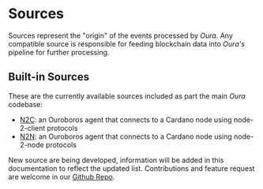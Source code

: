 # Sources

Sources represent the "origin" of the events processed by _Oura_. Any compatible source is responsible for feeding blockchain data into _Oura's_ pipeline for further processing.

## Built-in Sources

These are the currently available sources included as part the main _Oura_ codebase:

- [N2C](sources/n2c.md): an Ouroboros agent that connects to a Cardano node using node-2-client protocols
- [N2N](sources/n2n.md): an Ouroboros agent that connects to a Cardano node using node-2-node protocols

New source are being developed, information will be added in this documentation to reflect the updated list. Contributions and feature request are welcome in our [Github Repo](https://github.com/txpipe/oura).
